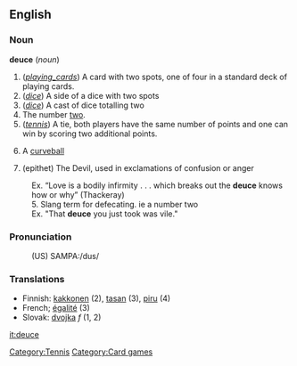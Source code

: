 ==English==
===Noun===
[[Category:Tennis]]
<b>deuce</b> (<i>noun</i>)
# (<i>[[playing_cards]]</i>) A card with two spots, one of four in a standard deck of playing cards.
# (<i>[[dice]]</i>) A side of a dice with two spots
# (<i>[[dice]]</i>) A cast of dice totalling two
# The number [[two]].
# (<i>[[tennis]]</i>) A tie, both players have the same number of points and one can win by scoring two additional points.
#{{baseball}} A [[curveball]]
# (epithet) The Devil, used in exclamations of confusion or anger
:Ex. “Love is a bodily infirmity . . . which breaks out the <b>deuce</b> knows how or why” (Thackeray)
:5.  Slang term for defecating. ie a number two
:Ex. "That <b>deuce</b> you just took was vile."

===Pronunciation===
:(US) SAMPA:/dus/

===Translations===

*Finnish: [[kakkonen]] (2), [[tasan]] (3), [[piru]] (4)
*French; [[égalité]] (3)
*Slovak: [[dvojka]] ''f'' (1, 2)


[[Category:Card games]]

[[it:deuce]]